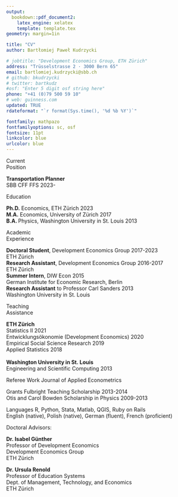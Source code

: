 ```yaml
---
output: 
  bookdown::pdf_document2:
    latex_engine: xelatex
    template: template.tex
geometry: margin=1in

title: "CV"
author: Bartłomiej Paweł Kudrzycki

# jobtitle: "Development Economics Group, ETH Zürich"
address: "Trüsselstrasse 2 · 3000 Bern 65"
email: bartlomiej.kudrzycki@sbb.ch
# github: bkudrzycki
# twitter: bartkudz
#osf: "Enter 5 digit osf string here"
phone: "+41 (0)79 500 59 10"
# web: guinness.com
updated: TRUE
rdateformat: "`r format(Sys.time(), '%d %b %Y')`"

fontfamily: mathpazo
fontfamilyoptions: sc, osf
fontsize: 11pt
linkcolor: blue
urlcolor: blue
---
```


\setlength{\columnsep}{-8cm}
\btwocol
Current \
Position
\vfill\null
\columnbreak

**Transportation Planner** \
SBB CFF FFS \hfill 2023-
\etwocol

\btwocol
Education
\vfill\null
\columnbreak

**Ph.D.** Economics, ETH Zürich \hfill 2023 \
**M.A.**  \hspace{1pt} Economics, University of Zürich \hfill 2017 \
**B.A. **  \hspace{1pt} Physics, Washington University in St. Louis \hfill 2013 \
\etwocol

\btwocol
Academic \
Experience
\vfill\null
\columnbreak

\vspace{-1cm}

**Doctoral Student**, Development Economics Group  \hfill 2017-2023 \
ETH Zürich \
**Research Assistant**, Development Economics Group  \hfill 2016-2017 \
ETH Zürich \
**Summer Intern**, DIW Econ \hfill 2015  \
German Institute for Economic Research, Berlin \
**Research Assistant** to Professor Carl Sanders \hfill 2013 \
Washington University in St. Louis
\etwocol

\btwocol
Teaching \
Assistance
\vfill\null
\columnbreak

**ETH Zürich** \
Statistics II \hfill 2021 \
Entwicklungsökonomie (Development Economics) \hfill 2020 \
Empirical Social Science Research \hfill 2019 \
Applied Statistics \hfill 2018 \
\vspace{0.05cm} \
**Washington University in St. Louis** \
Engineering and Scientific Computing \hfill 2013 
\etwocol

\btwocol
Referee Work
\vfill\null
\columnbreak
Journal of Applied Econometrics
\etwocol

\vspace{-1cm}

\btwocol
Grants
\vfill\null
\columnbreak
Fulbright Teaching Scholarship \hfill 2013-2014 \
Otis and Carol Bowden Scholarship in Physics \hfill 2009-2013
\etwocol

\btwocol
Languages
\vfill\null
\columnbreak
R, Python, Stata, Matlab, QGIS, Ruby on Rails \
English (native), Polish (native), German (fluent), French (proficient)
\etwocol

Doctoral Advisors:
\setlength{\columnsep}{-1cm}
\hspace{8cm}

\btwocol
**Dr. Isabel Günther** \
Professor of Development Economics \
Development Economics Group \
ETH Zürich \
\urlstyle{tt} \url{isabel.guenther@nadel.ethz.ch}

\vfill\null
\columnbreak

**Dr. Ursula Renold** \
Professor of Education Systems \
Dept. of Management, Technology, and Economics \
ETH Zürich \
\urlstyle{tt} \url{ursula.renold@mtec.ethz.ch}
\etwocol